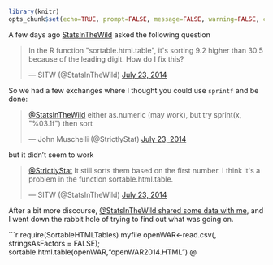 ```r
library(knitr)
opts_chunk$set(echo=TRUE, prompt=FALSE, message=FALSE, warning=FALSE, comment="", results='hide')
```

A few days ago [StatsInTheWild](https://twitter.com/StatsInTheWild) asked the following question

<blockquote class="twitter-tweet" lang="en"><p>In the R function &quot;sortable.html.table&quot;, it&#39;s sorting 9.2 higher than 30.5 because of the leading digit. How do I fix this?</p>&mdash; SITW (@StatsInTheWild) <a href="https://twitter.com/StatsInTheWild/statuses/491771891120480257">July 23, 2014</a></blockquote>
<script async src="//platform.twitter.com/widgets.js" charset="utf-8"></script>

So we had a few exchanges where I thought you could use `sprintf` and be done:
<blockquote class="twitter-tweet" data-partner="tweetdeck"><p><a href="https://twitter.com/StatsInTheWild">@StatsInTheWild</a> either as.numeric (may work), but try sprint(x, &quot;%03.1f&quot;) then sort</p>&mdash; John Muschelli (@StrictlyStat) <a href="https://twitter.com/StrictlyStat/statuses/491797977648726016">July 23, 2014</a></blockquote>

but it didn't seem to work

<blockquote class="twitter-tweet" data-partner="tweetdeck"><p><a href="https://twitter.com/StrictlyStat">@StrictlyStat</a> It still sorts them based on the first number.  I think it&#39;s a problem in the function sortable.html.table.</p>&mdash; SITW (@StatsInTheWild) <a href="https://twitter.com/StatsInTheWild/statuses/491924367321083904">July 23, 2014</a></blockquote>
<script async src="//platform.twitter.com/widgets.js" charset="utf-8"></script>

After a bit more discourse, [@StatsInTheWild shared some data with me](https://twitter.com/StatsInTheWild/status/491962427094097920), and I went down the rabbit hole of trying to find out what was going on.


```r
require(SortableHTMLTables)
myfile
openWAR<-read.csv(, stringsAsFactors = FALSE);
sortable.html.table(openWAR,"openWAR2014.HTML")
@
